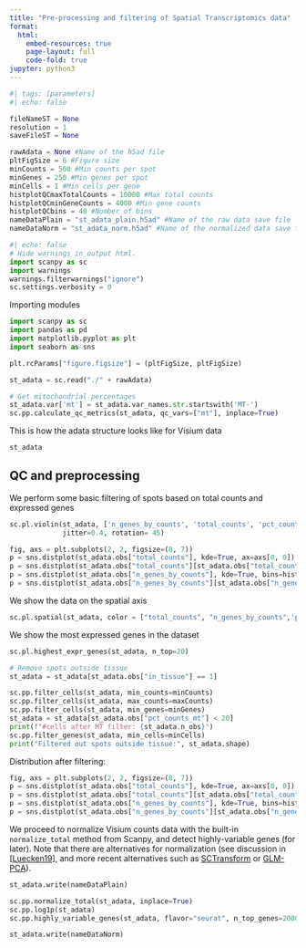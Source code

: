 ```yaml
---
title: "Pre-processing and filtering of Spatial Transcriptomics data"
format:
  html:
    embed-resources: true
    page-layout: full
    code-fold: true
jupyter: python3
---
```


```python
#| tags: [parameters]
#| echo: false

fileNameST = None
resolution = 1
saveFileST = None

rawAdata = None #Name of the h5ad file
pltFigSize = 6 #Figure size
minCounts = 500 #Min counts per spot
minGenes = 250 #Min genes per spot
minCells = 1 #Min cells per gene
histplotQCmaxTotalCounts = 10000 #Max total counts
histplotQCminGeneCounts = 4000 #Min gene counts
histplotQCbins = 40 #Number of bins
nameDataPlain = "st_adata_plain.h5ad" #Name of the raw data save file
nameDataNorm = "st_adata_norm.h5ad" #Name of the normalized data save file
```

```python
#| echo: false
# Hide warnings in output html.
import scanpy as sc
import warnings
warnings.filterwarnings("ignore")
sc.settings.verbosity = 0
```

Importing modules
```python
import scanpy as sc
import pandas as pd
import matplotlib.pyplot as plt
import seaborn as sns

plt.rcParams["figure.figsize"] = (pltFigSize, pltFigSize)
```

```python
st_adata = sc.read("./" + rawAdata)

# Get mitochondrial percentages
st_adata.var['mt'] = st_adata.var_names.str.startswith('MT-')
sc.pp.calculate_qc_metrics(st_adata, qc_vars=["mt"], inplace=True)
```

This is how the adata structure looks like for Visium data

```python
st_adata
```

## QC and preprocessing

We perform some basic filtering of spots based on total counts and expressed genes
```python
sc.pl.violin(st_adata, ['n_genes_by_counts', 'total_counts', 'pct_counts_mt'],
             jitter=0.4, rotation= 45)
```

```python
fig, axs = plt.subplots(2, 2, figsize=(8, 7))
p = sns.distplot(st_adata.obs["total_counts"], kde=True, ax=axs[0, 0])
p = sns.distplot(st_adata.obs["total_counts"][st_adata.obs["total_counts"] < histplotQCmaxTotalCounts], kde=True, bins=histplotQCbins, ax=axs[0, 1])
p = sns.distplot(st_adata.obs["n_genes_by_counts"], kde=True, bins=histplotQCbins, ax=axs[1, 0])
p = sns.distplot(st_adata.obs["n_genes_by_counts"][st_adata.obs["n_genes_by_counts"] < histplotQCminGeneCounts], kde=True, bins=histplotQCbins, ax=axs[1, 1])
```
We show the data on the spatial axis 
```python
sc.pl.spatial(st_adata, color = ["total_counts", "n_genes_by_counts",'pct_counts_mt'])
```

We show the most expressed genes in the dataset
```python
sc.pl.highest_expr_genes(st_adata, n_top=20)
```

```python
# Remove spots outside tissue
st_adata = st_adata[st_adata.obs["in_tissue"] == 1]

sc.pp.filter_cells(st_adata, min_counts=minCounts)
sc.pp.filter_cells(st_adata, max_counts=maxCounts)
sc.pp.filter_cells(st_adata, min_genes=minGenes)
st_adata = st_adata[st_adata.obs["pct_counts_mt"] < 20]
print(f"#cells after MT filter: {st_adata.n_obs}")
sc.pp.filter_genes(st_adata, min_cells=minCells)
print("Filtered out spots outside tissue:", st_adata.shape)
```

Distribution after filtering:
```python
fig, axs = plt.subplots(2, 2, figsize=(8, 7))
p = sns.distplot(st_adata.obs["total_counts"], kde=True, ax=axs[0, 0])
p = sns.distplot(st_adata.obs["total_counts"][st_adata.obs["total_counts"] < histplotQCmaxTotalCounts], kde=True, bins=histplotQCbins, ax=axs[0, 1])
p = sns.distplot(st_adata.obs["n_genes_by_counts"], kde=True, bins=histplotQCbins, ax=axs[1, 0])
p = sns.distplot(st_adata.obs["n_genes_by_counts"][st_adata.obs["n_genes_by_counts"] < histplotQCminGeneCounts], kde=True, bins=histplotQCbins, ax=axs[1, 1])
```

We proceed to normalize Visium counts data with the built-in `normalize_total` method from Scanpy, and detect highly-variable genes (for later). Note that there are alternatives for normalization (see discussion in [[Luecken19](https://www.embopress.org/doi/full/10.15252/msb.20188746)], and more recent alternatives such as [SCTransform](https://genomebiology.biomedcentral.com/articles/10.1186/s13059-019-1874-1) or [GLM-PCA](https://genomebiology.biomedcentral.com/articles/10.1186/s13059-019-1861-6)).

```python
st_adata.write(nameDataPlain)
```

```python
sc.pp.normalize_total(st_adata, inplace=True)
sc.pp.log1p(st_adata)
sc.pp.highly_variable_genes(st_adata, flavor="seurat", n_top_genes=2000)
```

```python
st_adata.write(nameDataNorm)
```
